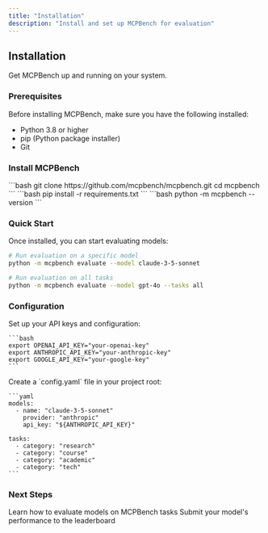 ```yaml
---
title: "Installation"
description: "Install and set up MCPBench for evaluation"
---
```


## Installation

Get MCPBench up and running on your system.

### Prerequisites

Before installing MCPBench, make sure you have the following installed:

- Python 3.8 or higher
- pip (Python package installer)
- Git

### Install MCPBench

<Steps>
  <Step title="Clone the repository">
    ```bash
    git clone https://github.com/mcpbench/mcpbench.git
    cd mcpbench
    ```
  </Step>
  <Step title="Install dependencies">
    ```bash
    pip install -r requirements.txt
    ```
  </Step>
  <Step title="Verify installation">
    ```bash
    python -m mcpbench --version
    ```
  </Step>
</Steps>

### Quick Start

Once installed, you can start evaluating models:

```bash
# Run evaluation on a specific model
python -m mcpbench evaluate --model claude-3-5-sonnet

# Run evaluation on all tasks
python -m mcpbench evaluate --model gpt-4o --tasks all
```

### Configuration

<AccordionGroup>
  <Accordion title="Environment Variables">
    Set up your API keys and configuration:
    
    ```bash
    export OPENAI_API_KEY="your-openai-key"
    export ANTHROPIC_API_KEY="your-anthropic-key"
    export GOOGLE_API_KEY="your-google-key"
    ```
  </Accordion>
  
  <Accordion title="Configuration File">
    Create a `config.yaml` file in your project root:
    
    ```yaml
    models:
      - name: "claude-3-5-sonnet"
        provider: "anthropic"
        api_key: "${ANTHROPIC_API_KEY}"
      
    tasks:
      - category: "research"
      - category: "course"
      - category: "academic"
      - category: "tech"
    ```
  </Accordion>
</AccordionGroup>

### Next Steps

<CardGroup cols={2}>
  <Card
    title="Run Your First Evaluation"
    icon="play"
    href="/docs/evaluation-guide"
  >
    Learn how to evaluate models on MCPBench tasks
  </Card>
  <Card
    title="Submit Results"
    icon="upload"
    href="/docs/submitting-results"
  >
    Submit your model's performance to the leaderboard
  </Card>
</CardGroup>
